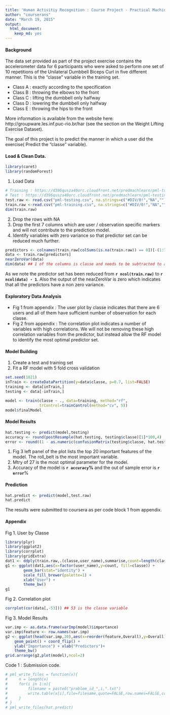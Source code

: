 ```yaml
---
title: 'Human Activitiy Recognition : Course Project - Practical Machine Learning'
author: "courserans"
date: "March 19, 2015"
output:
  html_document:
    keep_md: yes
---
```


#### Background

The data set provided as part of the project exercise contains the accelerometer data for 6 participants who were asked to perform one set of 10 repetitions of the Unilateral Dumbbell Biceps Curl in five different manner. This is the "classe" variable in the training set.

- Class A : exactly according to the specification 
- Class B : throwing the elbows to the front
- Class C : lifting the dumbbell only halfway 
- Class D : lowering the dumbbell only halfway
- Class E : throwing the hips to the front

More information is available from the website here: http://groupware.les.inf.puc-rio.br/har (see the section on the Weight Lifting Exercise Dataset).

The goal of this project is to predict the manner in which a user did the exercise( Predict the "classe" variable). 

#### Load & Clean Data.

```r
library(caret)
library(randomForest)
```

1. Load Data

```r
# Training : https://d396qusza40orc.cloudfront.net/predmachlearn/pml-training.csv 
# Test : https://d396qusza40orc.cloudfront.net/predmachlearn/pml-testing.csv
test.raw <- read.csv("pml-testing.csv", na.strings=c("#DIV/0!","NA",""))
train.raw <-read.csv("pml-training.csv", na.strings=c("#DIV/0!","NA",""))
dim(train.raw)
```

2. Drop the rows with NA
3. Drop the first 7 columns which are user / observation specific markers and will not contribute to the prediction model.
4. Identify variables with zero variance so that predictor set can be reduced much further.
```r
predictors <- colnames(train.raw[colSums(is.na(train.raw)) == 0])[-(1:7)]
data <- train.raw[predictors]
nearZeroVar(data)
dim(data) ## 1 of the columns is classe and needs to be subtracted to arrive at the predictors.
```
As we note the predictor set has been reduced from **`r ncol(train.raw)`** to **`r ncol(data) - 1`**. Also the output of the nearZeroVar is zero which indicates that all the predictors have a non zero variance.

#### Exploratory Data Analysis

- Fig 1 from appendix : The user plot by classe indicates that there are 6 users and all of them have sufficient number of observation for each classe. 
- Fig 2 from appendix : The correlation plot indicates a number of variables with high correlations. We will not be removing these high correlation variables from the predictor, but instead allow the RF model to identify the most optimal predictor set.


#### Model Building
1. Create a test and training set
2. Fit a RF model with 5 fold cross validation
```r
set.seed(1021)
inTrain <- createDataPartition(y=data$classe, p=0.7, list=FALSE)
training <- data[inTrain,]
testing <- data[-inTrain,]

model <- train(classe ~ ., data=training, method="rf",
               trControl=trainControl(method="cv", 5))
model$finalModel
```

#### Model Results
```r
hat.testing <- predict(model,testing)
accuracy <- round(postResample(hat.testing, testing$classe)[1]*100,4)
error <- round((1 - as.numeric(confusionMatrix(testing$classe, hat.testing)$overall[1]))*100,4)
```
1. Fig 3 left panel of the plot lists the top 20 important features of the model. The roll_belt is the most important variable.
2. Mtry of 27 is the most optimal parameter for the model.
3. Accuracy of the model is **`r accuracy`%** and the out of sample error is **`r error`**%

#### Prediction

```r
hat.predict <- predict(model,test.raw)
hat.predict
```
The results were submitted to coursera as per code block 1 from appendix.

#### Appendix

Fig 1. User by Classe

```r
library(plyr)
library(ggplot2)
library(corrplot)
library(gridExtra)
dat1 <- ddply(train.raw,.(classe,user_name),summarise,count=length(classe))
g1 <- ggplot(dat1,aes(x=factor(user_name),y=count, fill=classe)) + 
        geom_bar(stat="identity") + 
        scale_fill_brewer(palette=1) +
        xlab("User") + 
        theme_bw()
g1
```

Fig 2. Correlation plot

```r
corrplot(cor(data[,-53])) ## 53 is the classe variable
```

Fig 3. Model Results

```r
var.imp <- as.data.frame(varImp(model)$importance)
var.imp$feature <- row.names(var.imp)
g2 <- ggplot(head(var.imp,20),aes(x=reorder(feature,Overall),y=Overall)) + 
    geom_point() + coord_flip() + 
    ylab("Importance") + xlab("Predictors")+
    theme_bw()
grid.arrange(g2,plot(model),ncol=2)

```

Code 1 : Submission code.
```r

# pml_write_files = function(x){
#     n = length(x)
#     for(i in 1:n){
#         filename = paste0("problem_id_",i,".txt")
#         write.table(x[i],file=filename,quote=FALSE,row.names=FALSE,col.names=FALSE)
#     }
# }
# pml_write_files(hat.predict)
```